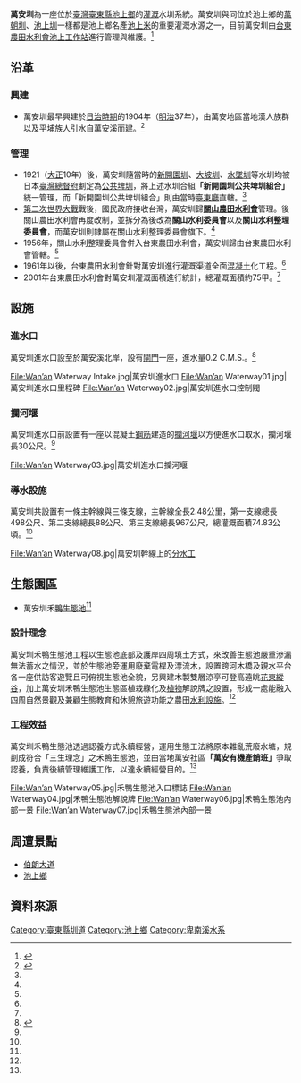 {{Infobox 台灣圳道
|name       = 萬安圳
|image      = Wan’an Waterway Intake.jpg
|imagename  = 萬安圳進水口
|othername  = 
|formalname = 萬安圳
|belong     = 台東農田水利會
|founder    = 當地[[漢人|漢人]]族群與[[平埔族|平埔族]]
|area       = [[臺東縣|臺東縣]]
|begin      = 西元1904年（明治37年，民國前4年）
|complete   = 
|origin     = [[萬安溪|萬安溪]]
|length     = 幹線2.48公里
|measure    = 74.83公頃
|location   = [[臺灣|臺灣]][[臺東縣|臺東縣]][[池上鄉|池上鄉]]
|altitude   =
|specialty  =
|cost       = 
|website    = [http://www.ttia.gov.tw/page4_cs.php 臺東農田水利會 池上工作站]
}}
'''萬安圳'''為一座位於[[臺灣|臺灣]][[臺東縣|臺東縣]][[池上鄉|池上鄉]]的[[灌溉|灌溉]]水圳系統。萬安圳與同位於池上鄉的[[萬朝圳|萬朝圳]]、[[池上圳|池上圳]]一樣都是池上鄉名產[[池上鄉|池上]][[稻|米]]的重要灌溉水源之一，目前萬安圳由[[台東農田水利會|台東農田水利會]][[池上鄉|池上]][[工作站|工作站]]進行管理與維護。<ref name="臺東農田水利會">{{cite web |url=http://www.ttia.gov.tw/page4_cs.php |title=臺東農田水利會 |accessdate=2015-02-17 |archive-date=2013-12-17 |archive-url=https://web.archive.org/web/20131217055402/http://www.ttia.gov.tw/page4_cs.php |dead-url=no }}</ref>

== 沿革 ==
=== 興建 ===
* 萬安圳最早興建於[[台灣日治時期|日治時期]]的1904年（[[明治|明治]]37年），由萬安地區當地漢人族群以及平埔族人引水自萬安溪而建。<ref name="臺東文化磐石 萬安圳">{{cite web |url=http://bedrock.ccl.ttct.edu.tw/ResourceShow.aspx?CID=1390 |title=臺東文化磐石 萬安圳 |accessdate=2015-02-17 |deadurl=yes |archiveurl=https://web.archive.org/web/20150221153014/http://bedrock.ccl.ttct.edu.tw/ResourceShow.aspx?CID=1390 |archivedate=2015-02-21 }}</ref>
=== 管理 ===
* 1921（[[大正|大正]]10年）後，萬安圳隨當時的[[新開園圳|新開園圳]]、[[大坡圳|大坡圳]]、[[水墜圳|水墜圳]]等水圳均被日本[[臺灣總督府|臺灣總督府]]劃定為[[公共埤圳|公共埤圳]]，將上述水圳合組'''「新開園圳公共埤圳組合」'''統一管理，而「新開園圳公共埤圳組合」則由當時[[臺東廳|臺東廳]]直轄。<ref name="臺東文化磐石 萬安圳"/>
* [[第二次世界大戰|第二次世界大戰]]戰後，國民政府接收台灣，萬安圳歸'''[[關山鎮_(臺灣)|關山]][[農田水利會|農田水利會]]'''管理。後關山農田水利會再度改制，並拆分為後改為'''關山水利委員會'''以及'''關山水利整理委員會'''，而萬安圳則隸屬在關山水利整理委員會旗下。<ref name="臺東文化磐石 萬安圳"/>
* 1956年，關山水利整理委員會併入台東農田水利會，萬安圳歸由台東農田水利會管轄。<ref name="臺東文化磐石 萬安圳"/>
* 1961年以後，台東農田水利會針對萬安圳進行灌溉渠道全面[[混凝土|混凝土]]化工程。<ref name="臺東文化磐石 萬安圳"/>
* 2001年台東農田水利會對萬安圳灌溉面積進行統計，總灌溉面積約75甲。<ref name="臺東文化磐石 萬安圳"/>
== 設施 ==
=== 進水口 ===
萬安圳進水口設至於萬安溪北岸，設有[[閘門|閘門]]一座，進水量0.2 C.M.S.。<ref name="灌排系統 台東農田水利會灌排系統 萬安圳">{{cite web |url=http://student.kmes.tc.edu.tw/taiculture/water/14/C/04/C-14-04-menu.htm |title=灌排系統 台東農田水利會灌排系統 萬安圳 |accessdate=2015-02-17 |deadurl=yes |archiveurl=https://web.archive.org/web/20150213123245/http://student.kmes.tc.edu.tw/taiculture/water/14/C/04/C-14-04-menu.htm |archivedate=2015-02-13 }}</ref>
<gallery>
File:Wan’an Waterway Intake.jpg|萬安圳進水口
File:Wan’an Waterway01.jpg|萬安圳進水口里程碑
File:Wan’an Waterway02.jpg|萬安圳進水口控制閥
</gallery>
=== 攔河堰 ===
萬安圳進水口前設置有一座以混凝土[[鋼筋|鋼筋]]建造的[[攔河堰|攔河堰]]以方便進水口取水，攔河堰長30公尺。<ref name="灌排系統 台東農田水利會灌排系統 萬安圳"/>
<gallery>
File:Wan’an Waterway03.jpg|萬安圳進水口攔河堰
</gallery>

=== 導水設施 ===
萬安圳共設置有一條主幹線與三條支線，主幹線全長2.48公里，第一支線總長498公尺、第二支線總長88公尺、第三支線總長967公尺，總灌溉面積74.83公頃。<ref name="灌排系統 台東農田水利會灌排系統 萬安圳"/>
<gallery>
File:Wan’an Waterway08.jpg|萬安圳幹線上的[[分水工|分水工]]
</gallery>

== 生態園區 ==
* 萬安圳禾[[鴨|鴨]][[生態|生態]][[池|池]]<ref name="臺東農田水利會"/>
=== 設計理念 ===
萬安圳禾鴨生態池工程以生態池底部及護岸四周填土方式，來改善生態池嚴重滲漏無法蓄水之情況，並於生態池旁運用廢棄電桿及漂流木，設置跨河木橋及親水平台各一座供訪客遊覽且可俯視生態池全貌，另興建木製雙層涼亭可登高遠眺[[花東縱谷|花東縱谷]]，加上萬安圳禾鴨生態池生態區植栽綠化及[[植物|植物]]解說牌之設置，形成一處能融入四周自然景觀及兼顧生態教育和休憩旅遊功能之農田[[水利設施|水利設施]]。<ref name="臺東農田水利會"/>
=== 工程效益 ===
萬安圳禾鴨生態池透過認養方式永續經營，運用生態工法將原本雜亂荒廢水塘，規劃成符合「三生理念」之禾鴨生態池，並由當地萬安社區'''「萬安有機產銷班」'''爭取認養，負責後續管理維護工作，以達永續經營目的。<ref name="臺東農田水利會"/>
<gallery>
File:Wan’an Waterway05.jpg|禾鴨生態池入口標誌
File:Wan’an Waterway04.jpg|禾鴨生態池解說牌
File:Wan’an Waterway06.jpg|禾鴨生態池內部一景
File:Wan’an Waterway07.jpg|禾鴨生態池內部一景
</gallery>
== 周遭景點 ==
* [[伯朗大道|伯朗大道]]
* [[池上鄉|池上鄉]]

== 資料來源 ==
{{Reflist}}

{{commons category|Wan'an Waterway}}

{{臺灣圳道}}
{{臺東縣圳道}}
[[Category:臺東縣圳道|Category:臺東縣圳道]]
[[Category:池上鄉|Category:池上鄉]]
[[Category:卑南溪水系|Category:卑南溪水系]]